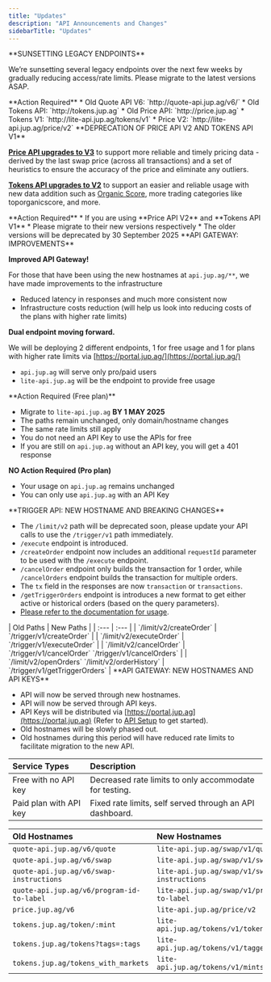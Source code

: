 ```yaml
---
title: "Updates"
description: "API Announcements and Changes"
sidebarTitle: "Updates"
---
```


<Update label="August 2025" description="">
**SUNSETTING LEGACY ENDPOINTS**

We’re sunsetting several legacy endpoints over the next few weeks by gradually reducing access/rate limits. Please migrate to the latest versions ASAP.

<Danger>
**Action Required**
* Old Quote API V6: `http://quote-api.jup.ag/v6/`
* Old Tokens API: `http://tokens.jup.ag`
* Old Price API: `http://price.jup.ag`
* Tokens V1: `http://lite-api.jup.ag/tokens/v1`
* Price V2: `http://lite-api.jup.ag/price/v2`
</Danger>
</Update>

<Update label="June 2025" description="">
**DEPRECATION OF PRICE API V2 AND TOKENS API V1**

[**Price API upgrades to V3**](/docs/price/v3) to support more reliable and timely pricing data - derived by the last swap price (across all transactions) and a set of heuristics to ensure the accuracy of the price and eliminate any outliers.

[**Tokens API upgrades to V2**](/docs/tokens/v2) to support an easier and reliable usage with new data addition such as [Organic Score](/docs/tokens/organic-score), more trading categories like toporganicscore, and more.

<Danger>
**Action Required**
* If you are using **Price API V2** and **Tokens API V1**
* Please migrate to their new versions respectively
* The older versions will be deprecated by 30 September 2025
</Danger>
</Update>

<Update label="March 2025" description="">
**API GATEWAY: IMPROVEMENTS**

**Improved API Gateway!**

For those that have been using the new hostnames at `api.jup.ag/**`, we have made improvements to the infrastructure

* Reduced latency in responses and much more consistent now
* Infrastructure costs reduction (will help us look into reducing costs of the plans with higher rate limits)

**Dual endpoint moving forward.**

We will be deploying 2 different endpoints, 1 for free usage and 1 for plans with higher rate limits via [https://portal.jup.ag/](https://portal.jup.ag/)

* `api.jup.ag` will serve only pro/paid users
* `lite-api.jup.ag` will be the endpoint to provide free usage

<Danger>
**Action Required (Free plan)**

* Migrate to `lite-api.jup.ag` **BY 1 MAY 2025**
* The paths remain unchanged, only domain/hostname changes
* The same rate limits still apply
* You do not need an API Key to use the APIs for free
* If you are still on `api.jup.ag` without an API key, you will get a 401 response

**NO Action Required (Pro plan)**

* Your usage on `api.jup.ag` remains unchanged
* You can only use `api.jup.ag` with an API Key
</Danger>
</Update>

<Update label="March 2025" description="">
**TRIGGER API: NEW HOSTNAME AND BREAKING CHANGES**

* The `/limit/v2` path will be deprecated soon, please update your API calls to use the `/trigger/v1` path immediately.
* `/execute` endpoint is introduced.
* `/createOrder` endpoint now includes an additional `requestId` parameter to be used with the `/execute` endpoint.
* `/cancelOrder` endpoint only builds the transaction for 1 order, while `/cancelOrders` endpoint builds the transaction for multiple orders.
* The `tx` field in the responses are now `transaction` or `transactions`.
* `/getTriggerOrders` endpoint is introduces a new format to get either active or historical orders (based on the query parameters).
* [Please refer to the documentation for usage](/docs/trigger/create-order).

<Accordion title="Path Changes">
| Old Paths | New Paths |
| :--- | :--- |
| `/limit/v2/createOrder` | `/trigger/v1/createOrder` |
| `/limit/v2/executeOrder` | `/trigger/v1/executeOrder` |
| `/limit/v2/cancelOrder` | `/trigger/v1/cancelOrder`   `/trigger/v1/cancelOrders` |
| `/limit/v2/openOrders`   `/limit/v2/orderHistory` | `/trigger/v1/getTriggerOrders` |
</Accordion>
</Update>

<Update label="January 2025" description="">
**API GATEWAY: NEW HOSTNAMES AND API KEYS**

* API will now be served through new hostnames.
* API will now be served through API keys.
* API Keys will be distributed via [https://portal.jup.ag](https://portal.jup.ag) (Refer to [API Setup](/portal/setup) to get started).
* Old hostnames will be slowly phased out.
* Old hostnames during this period will have reduced rate limits to facilitate migration to the new API.

| <span class="dark:text-white text-black">Service Types</span>          | <span class="dark:text-white text-black">Description</span>                                              |
| :---------------------- | :-------------------------------------------------------- |
| Free with no API key   | Decreased rate limits to only accommodate for testing.   |
| Paid plan with API key | Fixed rate limits, self served through an API dashboard. |

<Accordion title="Hostname Changes">

| Old Hostnames                                     | New Hostnames                                         |
| :------------------------------------------------- | :----------------------------------------------------- |
| `quote-api.jup.ag/v6/quote`               | `lite-api.jup.ag/swap/v1/quote`               |
| `quote-api.jup.ag/v6/swap`                | `lite-api.jup.ag/swap/v1/swap`                |
| `quote-api.jup.ag/v6/swap-instructions`   | `lite-api.jup.ag/swap/v1/swap-instructions`   |
| `quote-api.jup.ag/v6/program-id-to-label` | `lite-api.jup.ag/swap/v1/program-id-to-label` |
| `price.jup.ag/v6` | `lite-api.jup.ag/price/v2` |
| `tokens.jup.ag/token/:mint`         | `lite-api.jup.ag/tokens/v1/token/:mint`    |
| `tokens.jup.ag/tokens?tags=:tags`   | `lite-api.jup.ag/tokens/v1/tagged/:tag`    |
| `tokens.jup.ag/tokens_with_markets` | `lite-api.jup.ag/tokens/v1/mints/tradable` |
</Accordion>
</Update>
